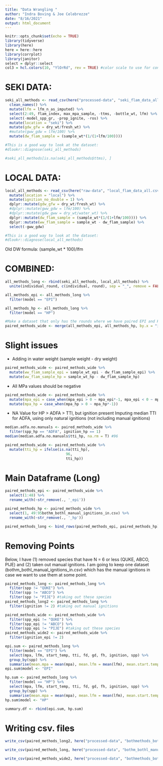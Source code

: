 ```yaml
---
title: "Data Wrangling "
author: "Indra Boving & Joe Celebrezze"
date: "8/16/2021"
output: html_document
---
```


```r
knitr::opts_chunk$set(echo = TRUE)
library(tidyverse)
library(here)
here = here::here
library(corrplot)
library(janitor)
select = dplyr::select
col3 = hcl.colors(10, "YlOrRd", rev = TRUE) #color scale to use for consistency 
```

# SEKI DATA: 

```r
seki_all_methods <- read_csv(here("processed-data", "seki_flam_data_all.csv"), show_col_types = FALSE) %>% 
  clean_names() %>% 
  mutate(lfm = lfm_n_as_imputed) %>% 
  select(2:49, flam_index, max_mpa_sample, -ttms, -bottle_wt, lfm) %>%  #drop columns we don't want
  select(-model_spp_gr, -prop_ignite, -ros) %>% 
  mutate(location = "seki") %>% 
  mutate(gdw_gfw = dry_wt/fresh_wt) %>%
  #mutate(gww_gdw = lfm/100) %>%
  mutate(dw_flam_sample = (sample_wt*(1/(1+lfm/100))))

#This is a good way to look at the dataset: 
#dlookr::diagnose(seki_all_methods)

#seki_all_methods[is.na(seki_all_methods$ttms), ]  
```

# LOCAL DATA: 

```r
local_all_methods <- read_csv(here("raw-data", "local_flam_data_all.csv"), show_col_types = FALSE) %>% clean_names() %>%
  mutate(location = "local") %>% 
  mutate(ignition_no_double = 1) %>% 
  dplyr::mutate(gdw_gfw = dry_wt/fresh_wt) %>%
  #dplyr::mutate(gww_gdw = lfm/100) %>%
  #dplyr::mutate(gdw_gww = dry_wt/water_wt) %>%
  dplyr::mutate(dw_flam_sample = (sample_wt*(1/(1+lfm/100)))) %>% 
  dplyr::mutate(ww_flam_sample = sample_wt - dw_flam_sample) %>% 
  select(-gww_gdw)

#This is a good way to look at the dataset: 
#dlookr::diagnose(local_all_methods)
```

Old DW formula: (sample_wt * 100)/lfm

# COMBINED:
```r
all_methods_long <- rbind(seki_all_methods, local_all_methods) %>% 
  unite(individual_round, c(individual, round), sep = "_", remove = FALSE)

all_methods_epi <- all_methods_long %>% 
  filter(model == "EPI")

all_methods_hp <- all_methods_long %>% 
  filter(model == "HP")

#Make a dataset that only has the rounds where we have paired EPI and HP samples
paired_methods_wide <- merge(all_methods_epi, all_methods_hp, by.x = "individual_round", by.y = "individual_round", suffixes = c("_epi", "_hp"))
```

# Slight issues
- Adding in water weight (sample weight - dry weight)
```r
paired_methods_wide <- paired_methods_wide %>% 
  mutate(ww_flam_sample_epi = sample_wt_epi - dw_flam_sample_epi) %>% 
  mutate(ww_flam_sample_hp = sample_wt_hp - dw_flam_sample_hp)
```

- All MPa values should be negative
```r
paired_methods_wide <- paired_methods_wide %>% 
  mutate(mpa_epi = case_when(mpa_epi > 0 ~ mpa_epi*-1, mpa_epi < 0 ~ mpa_epi)) %>% 
  mutate(mpa_hp = case_when(mpa_hp > 0 ~ mpa_hp*-1))
```

- NA Value for HP > ADFA > TTI, but ignition present
Imputing median TTI for ADFA, using only natural ignitions (not including manual ignitions)
```r
median.adfa.no.manuals <- paired_methods_wide %>% 
  filter(spp_hp == "ADFA", ignition_hp == 1)
median(median.adfa.no.manuals$tti_hp, na.rm = T) #96

paired_methods_wide <- paired_methods_wide %>% 
  mutate(tti_hp = ifelse(is.na(tti_hp),
                            96,
                            tti_hp))
```

# Main Dataframe (Long)
```r
paired_methods_epi <- paired_methods_wide %>% 
  select(1:48) %>% 
  rename_with(~str_remove(., '_epi'))

paired_methods_hp <- paired_methods_wide %>% 
  select(1, 49:95bothm_bothl_manual_ignitions_in.csv) %>% 
  rename_with(~str_remove(., '_hp'))

paired_methods_long <- bind_rows(paired_methods_epi, paired_methods_hp)
```


# Removing Points
Below, I have (1) removed species that have N = 6 or less (QUKE, ABCO, PIJE) and (2) taken out manual ignitions. I am going to keep one dataset (bothm_bothl_manual_ignitions_in.csv) which has the manual ignitions in case we want to use them at some point.
```r
paired_methods_long <- paired_methods_long %>% 
  filter(spp != "QUKE") %>% 
  filter(spp != "ABCO") %>% 
  filter(spp != "PIJE") #taking out these species
paired_methods_long2 <- paired_methods_long %>% 
  filter(ignition != 2) #taking out manual ignitions

paired_methods_wide <- paired_methods_wide %>% 
  filter(spp_epi != "QUKE") %>% 
  filter(spp_epi != "ABCO") %>% 
  filter(spp_epi != "PIJE") #taking out these species
paired_methods_wide2 <- paired_methods_wide %>% 
  filter(ignition_epi != 2)
```

```r
epi.sum <- paired_methods_long %>% 
  filter(model == "EPI") %>% 
  select(mpa, lfm, start_temp, tti, fd, gd, fh, ignition, spp) %>% 
  group_by(spp) %>% 
  summarise(mean.mpa = mean(mpa), mean.lfm = mean(lfm), mean.start.temp = mean(start_temp), mean.tti = mean(tti), mean.fd = mean(fd), mean.gd = mean(gd), mean.fh = mean(fh),total.prop.ignite = mean(ignition), n = n())
epi.sum$model <- "EPI"

hp.sum <- paired_methods_long %>% 
  filter(model == "HP") %>% 
  select(mpa, lfm, start_temp, tti, fd, gd, fh, ignition, spp) %>% 
  group_by(spp) %>% 
  summarise(mean.mpa = mean(mpa), mean.lfm = mean(lfm), mean.start.temp = mean(start_temp), mean.tti = mean(tti), mean.fd = mean(fd), mean.gd = mean(gd), mean.fh = mean(fh), total.prop.ignite = mean(ignition), n = n())
hp.sum$model <- "HP"

summary.df <- rbind(epi.sum, hp.sum)
```

# Writing csv. files
```r
write_csv(paired_methods_long2, here("processed-data", "bothmethods_bothlocations_long.csv"))

write_csv(paired_methods_long, here("processed-data", "bothm_bothl_manual_ignitions_in.csv"))

write_csv(paired_methods_wide2, here("processed-data", "bothmethods_bothlocations_wide.csv"))
```

